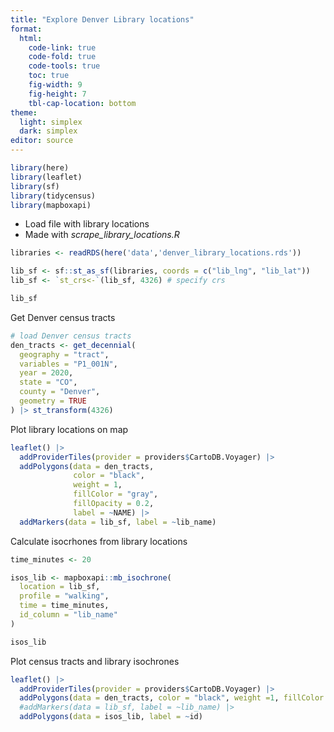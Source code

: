```yaml
---
title: "Explore Denver Library locations"
format: 
  html:
    code-link: true
    code-fold: true
    code-tools: true
    toc: true
    fig-width: 9
    fig-height: 7
    tbl-cap-location: bottom
theme:
  light: simplex
  dark: simplex
editor: source
---
```



```r

library(here)
library(leaflet)
library(sf)
library(tidycensus)
library(mapboxapi)

```

- Load file with library locations
- Made with *scrape_library_locations.R*
```r

libraries <- readRDS(here('data','denver_library_locations.rds'))

lib_sf <- sf::st_as_sf(libraries, coords = c("lib_lng", "lib_lat"))
lib_sf <- `st_crs<-`(lib_sf, 4326) # specify crs

lib_sf
```

Get Denver census tracts
```r

# load Denver census tracts
den_tracts <- get_decennial(
  geography = "tract", 
  variables = "P1_001N",
  year = 2020,
  state = "CO",
  county = "Denver", 
  geometry = TRUE
) |> st_transform(4326)


```

Plot library locations on map
```r

leaflet() |>
  addProviderTiles(provider = providers$CartoDB.Voyager) |>
  addPolygons(data = den_tracts, 
              color = "black", 
              weight = 1, 
              fillColor = "gray", 
              fillOpacity = 0.2, 
              label = ~NAME) |>
  addMarkers(data = lib_sf, label = ~lib_name)

```


Calculate isocrhones from library locations
```r

time_minutes <- 20

isos_lib <- mapboxapi::mb_isochrone(
  location = lib_sf,
  profile = "walking",
  time = time_minutes,
  id_column = "lib_name"
)

isos_lib


```
Plot census tracts and library isochrones
```r

leaflet() |>
  addProviderTiles(provider = providers$CartoDB.Voyager) |>
  addPolygons(data = den_tracts, color = "black", weight =1, fillColor = "gray", fillOpacity = 0.2, label = ~NAME) |>
  #addMarkers(data = lib_sf, label = ~lib_name) |>
  addPolygons(data = isos_lib, label = ~id)

```



